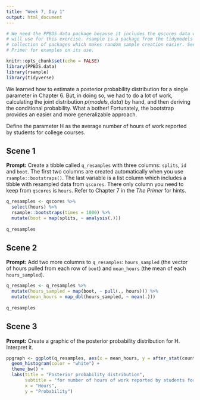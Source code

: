 ```yaml
---
title: "Week 7, Day 1"
output: html_document
---
```


```r
# We need the PPBDS.data package because it includes the qscores data which we
# will use for this exercise. rsample is a package from the tidymodels
# collection of packages which makes random sample creation easier. See The
# Primer for examples on its use.

knitr::opts_chunk$set(echo = FALSE)
library(PPBDS.data)
library(rsample)
library(tidyverse)
```

We learned how to estimate a posterior probability distribution for a single parameter in Chapter 6. But, in doing so, we had to do a lot of work, calculating the joint distribution 
$p(models, data)$ by hand, and then deriving the conditional probability. What a bother! Fortunately, the bootstrap provides an easier and more generalizable approach.

Define the parameter H as the average number of hours of work reported by students for college courses. 


## Scene 1

**Prompt:** Create a tibble called `q_resamples` with three columns: `splits`, `id` and `boot`.  The first two columns are created automatically when you use `rsample::bootstraps()`. The last variable is a list column which includes a tibble with resampled data from `qscores`. There only column you need to keep from `qscores` is `hours`. Refer to Chapter 7 in the *The Primer* for hints.

```r
q_resamples <- qscores %>%
  select(hours) %>%
  rsample::bootstraps(times = 1000) %>%
  mutate(boot = map(splits, ~ analysis(.)))
  
q_resamples
```

## Scene 2

**Prompt:** Add two more columns to `q_resamples`: `hours_sampled` (the vector of hours pulled from each row of `boot`) and `mean_hours` (the mean of each `hours_sampled`). 

```r
q_resamples <- q_resamples %>%
  mutate(hours_sampled = map(boot, ~ pull(., hours))) %>% 
  mutate(mean_hours = map_dbl(hours_sampled, ~ mean(.)))
  
q_resamples
```


## Scene 3

**Prompt:** Create a graphic of the posterior probability distribution for H. Interpret it.

```r
ppgraph <- ggplot(q_resamples, aes(x = mean_hours, y = after_stat(count/sum(count)))) +
  geom_histogram(color = "white") +
  theme_bw() +
  labs(title = "Posterior probability distribution",
       subtitle = "for number of hours of work reported by students for college courses",
       x = "Hours", 
       y = "Probability")
```



